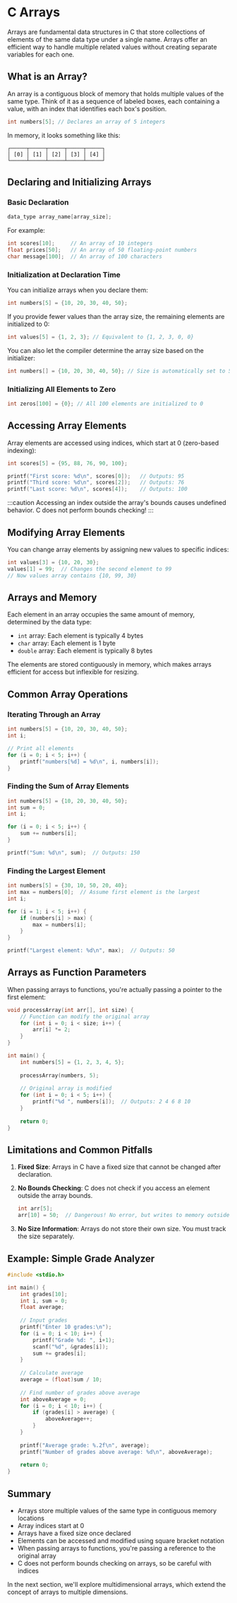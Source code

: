 # C Arrays

Arrays are fundamental data structures in C that store collections of elements of the same data type under a single name. Arrays offer an efficient way to handle multiple related values without creating separate variables for each one.

## What is an Array?

An array is a contiguous block of memory that holds multiple values of the same type. Think of it as a sequence of labeled boxes, each containing a value, with an index that identifies each box's position.

```c
int numbers[5]; // Declares an array of 5 integers
```

In memory, it looks something like this:

```
┌─────┬─────┬─────┬─────┬─────┐
│ [0] │ [1] │ [2] │ [3] │ [4] │
└─────┴─────┴─────┴─────┴─────┘
```

## Declaring and Initializing Arrays

### Basic Declaration

```c
data_type array_name[array_size];
```

For example:

```c
int scores[10];     // An array of 10 integers
float prices[50];   // An array of 50 floating-point numbers
char message[100];  // An array of 100 characters
```

### Initialization at Declaration Time

You can initialize arrays when you declare them:

```c
int numbers[5] = {10, 20, 30, 40, 50};
```

If you provide fewer values than the array size, the remaining elements are initialized to 0:

```c
int values[5] = {1, 2, 3}; // Equivalent to {1, 2, 3, 0, 0}
```

You can also let the compiler determine the array size based on the initializer:

```c
int numbers[] = {10, 20, 30, 40, 50}; // Size is automatically set to 5
```

### Initializing All Elements to Zero

```c
int zeros[100] = {0}; // All 100 elements are initialized to 0
```

## Accessing Array Elements

Array elements are accessed using indices, which start at 0 (zero-based indexing):

```c
int scores[5] = {95, 88, 76, 90, 100};

printf("First score: %d\n", scores[0]);   // Outputs: 95
printf("Third score: %d\n", scores[2]);   // Outputs: 76
printf("Last score: %d\n", scores[4]);    // Outputs: 100
```

:::caution
Accessing an index outside the array's bounds causes undefined behavior. C does not perform bounds checking!
:::

## Modifying Array Elements

You can change array elements by assigning new values to specific indices:

```c
int values[3] = {10, 20, 30};
values[1] = 99;  // Changes the second element to 99
// Now values array contains {10, 99, 30}
```

## Arrays and Memory

Each element in an array occupies the same amount of memory, determined by the data type:

- `int` array: Each element is typically 4 bytes
- `char` array: Each element is 1 byte
- `double` array: Each element is typically 8 bytes

The elements are stored contiguously in memory, which makes arrays efficient for access but inflexible for resizing.

## Common Array Operations

### Iterating Through an Array

```c
int numbers[5] = {10, 20, 30, 40, 50};
int i;

// Print all elements
for (i = 0; i < 5; i++) {
    printf("numbers[%d] = %d\n", i, numbers[i]);
}
```

### Finding the Sum of Array Elements

```c
int numbers[5] = {10, 20, 30, 40, 50};
int sum = 0;
int i;

for (i = 0; i < 5; i++) {
    sum += numbers[i];
}

printf("Sum: %d\n", sum);  // Outputs: 150
```

### Finding the Largest Element

```c
int numbers[5] = {30, 10, 50, 20, 40};
int max = numbers[0];  // Assume first element is the largest
int i;

for (i = 1; i < 5; i++) {
    if (numbers[i] > max) {
        max = numbers[i];
    }
}

printf("Largest element: %d\n", max);  // Outputs: 50
```

## Arrays as Function Parameters

When passing arrays to functions, you're actually passing a pointer to the first element:

```c
void processArray(int arr[], int size) {
    // Function can modify the original array
    for (int i = 0; i < size; i++) {
        arr[i] *= 2;
    }
}

int main() {
    int numbers[5] = {1, 2, 3, 4, 5};
    
    processArray(numbers, 5);
    
    // Original array is modified
    for (int i = 0; i < 5; i++) {
        printf("%d ", numbers[i]);  // Outputs: 2 4 6 8 10
    }
    
    return 0;
}
```

## Limitations and Common Pitfalls

1. **Fixed Size**: Arrays in C have a fixed size that cannot be changed after declaration.

2. **No Bounds Checking**: C does not check if you access an element outside the array bounds.

   ```c
   int arr[5];
   arr[10] = 50;  // Dangerous! No error, but writes to memory outside the array
   ```

3. **No Size Information**: Arrays do not store their own size. You must track the size separately.

## Example: Simple Grade Analyzer

```c
#include <stdio.h>

int main() {
    int grades[10];
    int i, sum = 0;
    float average;
    
    // Input grades
    printf("Enter 10 grades:\n");
    for (i = 0; i < 10; i++) {
        printf("Grade %d: ", i+1);
        scanf("%d", &grades[i]);
        sum += grades[i];
    }
    
    // Calculate average
    average = (float)sum / 10;
    
    // Find number of grades above average
    int aboveAverage = 0;
    for (i = 0; i < 10; i++) {
        if (grades[i] > average) {
            aboveAverage++;
        }
    }
    
    printf("Average grade: %.2f\n", average);
    printf("Number of grades above average: %d\n", aboveAverage);
    
    return 0;
}
```

## Summary

- Arrays store multiple values of the same type in contiguous memory locations
- Array indices start at 0
- Arrays have a fixed size once declared
- Elements can be accessed and modified using square bracket notation
- When passing arrays to functions, you're passing a reference to the original array
- C does not perform bounds checking on arrays, so be careful with indices

In the next section, we'll explore multidimensional arrays, which extend the concept of arrays to multiple dimensions.